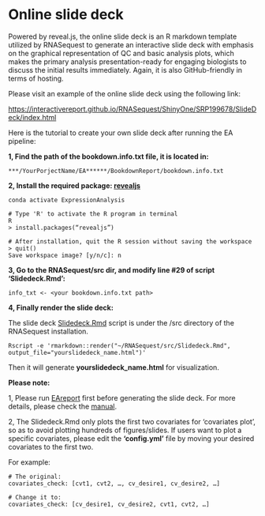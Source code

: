 # Online slide deck

Powered by reveal.js, the online slide deck is an R markdown template utilized by RNASequest to generate an interactive slide deck with emphasis on the graphical representation of QC and basic analysis plots, which makes the primary analysis presentation-ready for engaging biologists to discuss the initial results immediately. Again, it is also GitHub-friendly in terms of hosting.

Please visit an example of the online slide deck using the following link:

[https://interactivereport.github.io/RNASequest/ShinyOne/SRP199678/SlideDeck/index.html](https://interactivereport.github.io/RNASequest/ShinyOne/SRP199678/SlideDeck/index.html){target="_blank"}

Here is the tutorial to create your own slide deck after running the EA pipeline:

**1, Find the path of the bookdown.info.txt file, it is located in:**

```
***/YourPorjectName/EA******/BookdownReport/bookdown.info.txt
```

**2, Install the required package: [revealjs](https://cran.r-project.org/web/packages/revealjs/index.html){target="_blank"}**

```
conda activate ExpressionAnalysis

# Type 'R' to activate the R program in terminal
R
> install.packages(“revealjs”)

# After installation, quit the R session without saving the workspace
> quit()
Save workspace image? [y/n/c]: n
```

**3, Go to the RNASequest/src dir, and modify line #29 of script ‘Slidedeck.Rmd’:**

```
info_txt <- <your bookdown.info.txt path>
```

**4, Finally render the slide deck:**

The slide deck [Slidedeck.Rmd](https://github.com/interactivereport/RNASequest/blob/main/src/Slidedeck.Rmd){target="_blank"} script is under the /src directory of the RNASequest installation.

```
Rscript -e 'rmarkdown::render("~/RNASequest/src/Slidedeck.Rmd", output_file="yourslidedeck_name.html")'
```

Then it will generate **yourslidedeck_name.html** for visualization.

**Please note:**

1, Please run [EAreport](https://github.com/interactivereport/RNASequest/blob/main/EAreport){target="_blank"} first before generating the slide deck. For more details, please check the [manual](https://interactivereport.github.io/RNASequest/tutorial/docs/running-ea-pipeline.html#eareport){target="_blank"}.

2, The Slidedeck.Rmd only plots the first two covariates for ‘covariates plot’, so as to avoid plotting hundreds of figures/slides. If users want to plot a specific covariates, please edit the **‘config.yml’** file by moving your desired covariates to the first two.

For example:

```
# The original:
covariates_check: [cvt1, cvt2, …, cv_desire1, cv_desire2, …]

# Change it to:
covariates_check: [cv_desire1, cv_desire2, cvt1, cvt2, …]
```